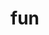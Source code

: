 # fun


<ul className="grid grid-cols-1 md:grid-cols-2 lg:grid-cols-3 xl:grid-cols-4 gap-4 -ml-6"> 
<ReferenceCard title="8ball " description=" Ask 8 ball a question.
" url="/bot/reference/discord/fun/8ball " />
<ReferenceCard title="flip " description=" Flip a coin for your witcher
" url="/bot/reference/discord/fun/flip " />
<ReferenceCard title="urban " description=" Searches on the Urban Dictionary.
" url="/bot/reference/discord/fun/urban " />
</ul>